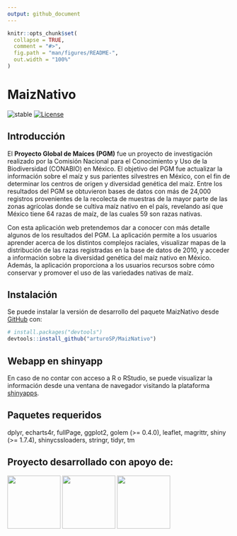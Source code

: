 ```yaml
---
output: github_document
---
```


<!-- README.md is generated from README.Rmd. Please edit that file -->

```r
knitr::opts_chunk$set(
  collapse = TRUE,
  comment = "#>",
  fig.path = "man/figures/README-",
  out.width = "100%"
)
```

# MaizNativo

<!-- badges: start -->
![stable](https://img.shields.io/badge/lifecycle-stable-green.svg)
[![License](https://img.shields.io/badge/License-GPL3-blue.svg)](https://github.com/arturoSP/ecocbo/blob/master/LICENSE.md)
<!-- badges: end -->

## Introducción

El **Proyecto Global de Maíces (PGM)** fue un proyecto de investigación realizado por la Comisión Nacional para el Conocimiento y Uso de la Biodiversidad (CONABIO) en México. El objetivo del PGM fue actualizar la información sobre el maíz y sus parientes silvestres en México, con el fin de determinar los centros de origen y diversidad genética del maíz. Entre los resultados del PGM se obtuvieron bases de datos con más de 24,000 registros provenientes de la recolecta de muestras de la mayor parte de las zonas agrícolas donde se cultiva maíz nativo en el país, revelando así que México tiene 64 razas de maíz, de las cuales 59 son razas nativas.

Con esta aplicación web pretendemos dar a conocer con más detalle algunos de los resultados del PGM. La aplicación permite a los usuarios aprender acerca de los distintos complejos raciales, visualizar mapas de la distribución de las razas registradas en la base de datos de 2010, y acceder a información sobre la diversidad genética del maíz nativo en México. Además, la aplicación proporciona a los usuarios recursos sobre cómo conservar y promover el uso de las variedades nativas de maíz.

## Instalación

Se puede instalar la versión de desarrollo del paquete MaizNativo desde [GitHub](https://github.com/) con:

``` r
# install.packages("devtools")
devtools::install_github("arturoSP/MaizNativo")
```

## Webapp en shinyapp

En caso de no contar con acceso a R o RStudio, se puede visualizar la información desde una ventana de navegador visitando la plataforma [shinyapps](https://arturosp.shinyapps.io/MaizNativo/).

## Paquetes requeridos
dplyr, echarts4r, fullPage, ggplot2, golem (>= 0.4.0), leaflet, magrittr, shiny (>= 1.7.4), shinycssloaders, stringr, tidyr, tm

## Proyecto desarrollado con apoyo de:
![](inst/app/www/logo_conacyt.png){height=120} ![](inst/app/www/logo_enes.png){height=120} ![](inst/app/www/logo_uaeh.png){height=120}
